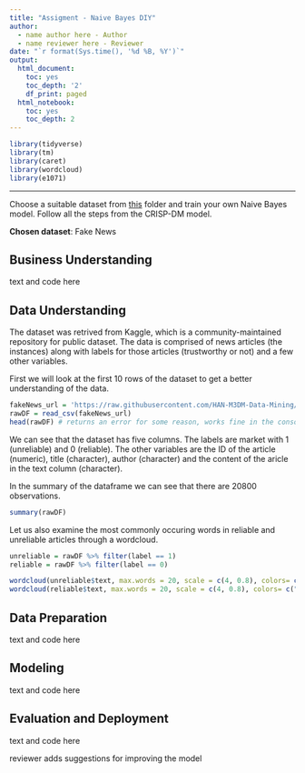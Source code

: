 ```yaml
---
title: "Assigment - Naive Bayes DIY"
author:
  - name author here - Author
  - name reviewer here - Reviewer
date: "`r format(Sys.time(), '%d %B, %Y')`"
output:
  html_document:
    toc: yes
    toc_depth: '2'
    df_print: paged
  html_notebook:
    toc: yes
    toc_depth: 2
---
```


```r
library(tidyverse)
library(tm)
library(caret)
library(wordcloud)
library(e1071)
```

---

Choose a suitable dataset from [this](https://github.com/HAN-M3DM-Data-Mining/assignments/tree/master/datasets) folder and train your own Naive Bayes model. Follow all the steps from the CRISP-DM model.

**Chosen dataset**: Fake News


## Business Understanding
text and code here

## Data Understanding

The dataset was retrived from Kaggle, which is a community-maintained repository for public dataset. The data is comprised of news articles (the instances) along with labels for those articles (trustworthy or not) and a few other variables.

First we will look at the first 10 rows of the dataset to get a better understanding of the data.

```r
fakeNews_url = 'https://raw.githubusercontent.com/HAN-M3DM-Data-Mining/assignments/master/datasets/NB-fakenews.csv'
rawDF = read_csv(fakeNews_url)
head(rawDF) # returns an error for some reason, works fine in the console
```

We can see that the dataset has five columns. The labels are market with 1 (unreliable) and 0 (reliable). The other variables are the ID of the article (numeric), title (character), author (character) and the content of the aricle in the text column (character).

In the summary of the dataframe we can see that there are 20800 observations.

```r
summary(rawDF)
```
Let us also examine the most commonly occuring words in reliable and unreliable articles through a wordcloud.

```r
unreliable = rawDF %>% filter(label == 1)
reliable = rawDF %>% filter(label == 0)

wordcloud(unreliable$text, max.words = 20, scale = c(4, 0.8), colors= c("indianred1","indianred2","indianred3","indianred"))
wordcloud(reliable$text, max.words = 20, scale = c(4, 0.8), colors= c("lightsteelblue1","lightsteelblue2","lightsteelblue3","lightsteelblue"))
```



## Data Preparation
text and code here

## Modeling
text and code here

## Evaluation and Deployment
text and code here

reviewer adds suggestions for improving the model